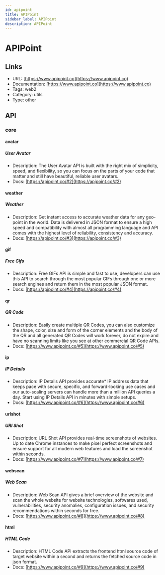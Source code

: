 ```yaml
---
id: apipoint
title: APIPoint
sidebar_label: APIPoint
description: APIPoint
---
```


# APIPoint

## Links

* URL: [https://www.apipoint.co](https://www.apipoint.co)
* Documentation: [https://www.apipoint.co](https://www.apipoint.co)
* Tags: web2
* Category: utils
* Type: other

## API

### core

#### avatar

##### User Avatar

* Description: The User Avatar API is built with the right mix of simplicity, speed, and flexibility, so you can focus on the parts of your code that matter and still have beautiful, reliable user avatars.
* Docs: [https://apipoint.co/#2](https://apipoint.co/#2)

#### weather

##### Weather

* Description: Get instant access to accurate weather data for any geo-point in the world. Data is delivered in JSON format to ensure a high speed and compatibility with almost all programming language and API comes with the highest level of reliability, consistency and accuracy.
* Docs: [https://apipoint.co/#3](https://apipoint.co/#3)

#### gif

##### Free Gifs

* Description: Free GIFs API is simple and fast to use, developers can use this API to search through the most popular GIFs through one or more search engines and return them in the most popular JSON format.
* Docs: [https://apipoint.co/#4](https://apipoint.co/#4)

#### qr

##### QR Code

* Description: Easily create multiple QR Codes, you can also customize the shape, color, size and form of the corner elements and the body of the QR and all generated QR Codes will work forever, do not expire and have no scanning limits like you see at other commercial QR Code APIs.
* Docs: [https://www.apipoint.co/#5](https://www.apipoint.co/#5)

#### ip

##### IP Details

* Description: IP Details API provides accurate* IP address data that keeps pace with secure, specific, and forward-looking use cases and our auto-scaling servers can handle more than a million API queries a day. Start using IP Details API in minutes with simple setups.
* Docs: [https://www.apipoint.co/#6](https://www.apipoint.co/#6)

#### urlshot

##### URl Shot

* Description: URL Shot API provides real-time screenshots of websites. Up to date Chrome instances to make pixel perfect screenshots and ensure support for all modern web features and load the screenshot within seconds.
* Docs: [https://www.apipoint.co/#7](https://www.apipoint.co/#7)

#### webscan

##### Web Scan
* Description: Web Scan API gives a brief overview of the website and scan the whole website for website technologies, softwares used, vulnerabilities, security anomalies, configuration issues, and security recommendations within seconds for free.
* Docs: [https://www.apipoint.co/#8](https://www.apipoint.co/#8)

#### html

##### HTML Code
* Description: HTML Code API extracts the frontend html source code of target website within a second and returns the fetched source code in json format.
* Docs: [https://www.apipoint.co/#9](https://www.apipoint.co/#9)
